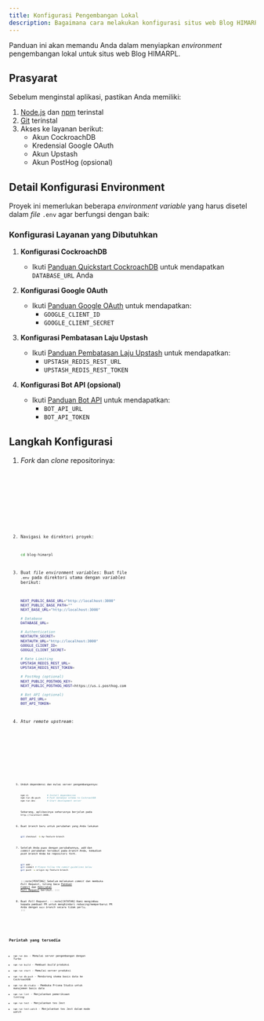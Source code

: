 ```yaml
---
title: Konfigurasi Pengembangan Lokal
description: Bagaimana cara melakukan konfigurasi situs web Blog HIMARPL untuk pengembangan lokal
---
```



Panduan ini akan memandu Anda dalam menyiapkan _environment_ pengembangan lokal untuk situs web Blog HIMARPL.

## Prasyarat

Sebelum menginstal aplikasi, pastikan Anda memiliki:

1. [Node.js](https://nodejs.org/en) dan [npm](https://www.npmjs.com/) terinstal
2. [Git](https://git-scm.com/) terinstal
3. Akses ke layanan berikut:
   - Akun CockroachDB
   - Kredensial Google OAuth
   - Akun Upstash
   - Akun PostHog (opsional)


## Detail Konfigurasi Environment

Proyek ini memerlukan beberapa _environment variable_ yang harus disetel dalam _file_ `.env` agar berfungsi dengan baik:

### Konfigurasi Layanan yang Dibutuhkan

1. **Konfigurasi CockroachDB**
   - Ikuti [Panduan Quickstart CockroachDB](https://www.cockroachlabs.com/docs/cockroachcloud/quickstart) untuk mendapatkan `DATABASE_URL` Anda

2. **Konfigurasi Google OAuth**
   - Ikuti [Panduan Google OAuth](https://developers.google.com/identity/protocols/oauth2) untuk mendapatkan:
     - `GOOGLE_CLIENT_ID`
     - `GOOGLE_CLIENT_SECRET`

3. **Konfigurasi Pembatasan Laju Upstash**
   - Ikuti [Panduan Pembatasan Laju Upstash](https://upstash.com/docs/oss/sdks/ts/ratelimit/gettingstarted) untuk mendapatkan:
     - `UPSTASH_REDIS_REST_URL`
     - `UPSTASH_REDIS_REST_TOKEN`

4. **Konfigurasi Bot API (opsional)**
   - Ikuti [Panduan Bot API](/bot-himarpl/01-overview) untuk mendapatkan:
     - `BOT_API_URL`
     - `BOT_API_TOKEN`

## Langkah Konfigurasi

<Steps>

1. _Fork_ dan _clone_ repositorinya:

   <Tabs>
     <TabItem label="HTTPS">
       <Code
         code={`git clone https://github.com/himarplupi/blog-himarpl.git`}
         lang="bash"
         title="HTTPS"
       />
     </TabItem>
     <TabItem label="SSH">
       <Code
         code={`git clone git@github.com:himarplupi/blog-himarpl.git`}
         lang="bash"
         title="SSH"
       />
     </TabItem>
     <TabItem label="GitHub CLI">
       <Code
         code={`gh repo clone himarplupi/blog-himarpl`}
         lang="bash"
         title="GitHub CLI"
       />
     </TabItem>
   </Tabs>

2. Navigasi ke direktori proyek:

   ```bash
   cd blog-himarpl
   ```

3. Buat _file_ _environment variables_:
   Buat file `.env` pada direktori utama dengan _variables_ berikut:

   ```bash
   NEXT_PUBLIC_BASE_URL="http://localhost:3000"
   NEXT_PUBLIC_BASE_PATH=""
   NEXT_BASE_URL="http://localhost:3000"

   # Database
   DATABASE_URL=

   # Authentication
   NEXTAUTH_SECRET=
   NEXTAUTH_URL="http://localhost:3000"
   GOOGLE_CLIENT_ID=
   GOOGLE_CLIENT_SECRET=

   # Rate Limiting
   UPSTASH_REDIS_REST_URL=
   UPSTASH_REDIS_REST_TOKEN=

   # PostHog (optional)
   NEXT_PUBLIC_POSTHOG_KEY=
   NEXT_PUBLIC_POSTHOG_HOST=https://us.i.posthog.com

   # Bot API (optional)
   BOT_API_URL=
   BOT_API_TOKEN=
   ```

4. Atur _remote_ _upstream_:

   <Tabs>
     <TabItem label="HTTPS">
       <Code
         code={`git remote add upstream https://github.com/himarplupi/blog-himarpl.git`}
         lang="bash"
         title="HTTPS"
       />
     </TabItem>
     <TabItem label="SSH">
       <Code
         code={`git remote add upstream git@github.com:himarplupi/blog-himarpl.git`}
         lang="bash"
         title="SSH"
       />
     </TabItem>
     <TabItem label="GitHub CLI">
       <Code
         code={`gh repo sync himarplupi/blog-himarpl`}
         lang="bash"
         title="GitHub CLI"
       />
     </TabItem>
   </Tabs>

5. Unduh dependensi dan mulai server pengembangannya:

   ```bash
   npm ci              # Install dependencies
   npm run db:push     # Push database schema to CockroachDB
   npm run dev         # Start development server
   ```

   Sekarang, aplikasinya seharusnya berjalan pada `http://localhost:3000`.

6. Buat _branch_ baru untuk perubahan yang Anda lakukan

   ```bash
   git checkout -b my-feature-branch
   ```


7. Setelah Anda puas dengan perubahannya, _add_ dan _commit_ perubahan tersebut pada _branch_ Anda, kemudian _push_ _branch_ Anda ke repositori _fork_.

   ```bash
   git add .
   git commit # Please follow the commit guidelines below   
   git push -u origin my-feature-branch
   ```

   :::note[PENTING]
    Sebelum melakukan _commit_ dan membuka _Pull Request_, tolong baca [Panduan Commit](/id/getting-started/05-contribution-guide/#commit-guidelines) dan [Kebijakan Pull Request](/id/getting-started/05-contribution-guide/#pull-request-policy) berikut.
   :::

8. Buat _Pull Request_.
   :::note[CATATAN]
    Kami mengimbau kepada pembuat PR untuk menghindari _rebasing_/memperbarui PR Anda dengan `main` _branch_ secara tidak perlu.
   :::
</Steps>

## Perintah yang tersedia

- `npm run dev` - Memulai server pengembangan dengan Turbo
- `npm run build` - Membuat _build_ produksi
- `npm run start` - Memulai server produksi
- `npm run db:push` - Mendorong skema basis data ke CockroachDB
- `npm run db:studio` - Membuka Prisma Studio untuk manajemen basis data
- `npm run lint` - Menjalankan pemeriksaan _linting_
- `npm run test` - Menjalankan tes Jest
- `npm run test:watch` - Menjalankan tes Jest dalam mode _watch_